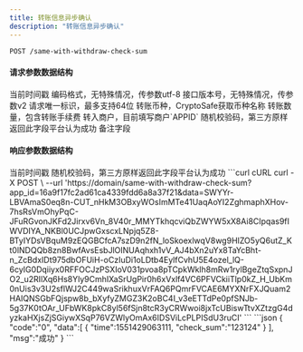---
title: 转账信息异步确认
description: "转账信息异步确认"
---

`POST /same-with-withdraw-check-sum`

#### 请求参数数据结构
<ParamField query="time" type="long" required>
    当前时间戳
</ParamField>
<ParamField query="charset" type="string" required>
    编码格式，无特殊情况，传参数utf-8
</ParamField>
<ParamField query="version" type="string" required>
    接口版本号，无特殊情况，传参数v2
</ParamField>


<ParamField query="request_id" type="string" required>
    请求唯一标识，最多支持64位
</ParamField>
<ParamField query="symbol" type="string" required>
    转账币种，CryptoSafe获取币种名称
</ParamField>
<ParamField query="amount" type="string" required>
    转账数量，包含转账手续费
</ParamField>
<ParamField query="to" type="string" required>
    转入商户，目前填写商户`APPID`
</ParamField>
<ParamField query="check_sum" type="string" required>
    随机校验码，第三方原样返回此字段平台认为成功
</ParamField>
<ParamField query="remark" type="string">
    备注字段
</ParamField>


#### 响应参数数据结构
<Expandable title="object">
    <ResponseField name="time" type="long">当前时间戳</ResponseField>
    <ResponseField name="check_sum" type="string">随机校验码，第三方原样返回此字段平台认为成功</ResponseField>
</Expandable>



<RequestExample>
  ```curl cURL
  curl -X POST \
  --url 'https://domain/same-with-withdraw-check-sum?app_id=16a9f17fc2ad61ca4339fdd6a8a37f21&data=SWYYr-LBVAmaS0eq8n-CUT_nHkM3OBxyWOsImMTe41UaqAoYI2ZghmaphXHov-7hsRsVmOhyPqC-JFuRGvonJKFd2Jirxv6Vn_8V40r_MMYTkhqcviQbZWYW5xX8Ai8CIpqas9fIWVDIYA_NKBl0UCJpwGxscxLNpjq5Z8-BTyIYDsVBquM9zEQGBCfcA7szD9n2fN_loSkoexlwqV8wg9HIZO5yQ6utZ_Kt0lNDQQb8zn8BwfAvsEsbJlOINUAqhxh1vV_AJ4bXn2uYx8TaYcBht-n_ZcBdxIDt975dbOFUiH-oCzIuDi1oLDtb4EylfCvhU5E4ozel_lQ-6cyIG0Dqiiyx0RFFOCJzPSXIoV031pvoa8pTCpkWklh8mRw1rylBgeZtqSxpnJO2_u2RIlXq6Hs8Yly9CmhIXaSrUgPir0h6xVxlf4VC6PFVCkiiTlp0kZ_H_UbKm0nUis3v3U2sflWJ2C449waSrikhuxVrFAQ6PQmrFVCAE6MYXNrFXJQuam2HAIQNSGbFQjspw8b_bXyfyZMGZ3K2oBC4I_v3eETTdPe0pfSNJb-5g37K0tOAr_UFbWK8pkC8yl56fSjn8tcR3yCRWwoi8jxTcUBiswTtvXZtzgG4dyzkaHXjsZjSGiywXSqP76VZWlyOmAx6IDSViLcPLPISdU3ruCI'
  ```
</RequestExample>



<ResponseExample>
```json
{
    "code":"0",
    "data":[
        {
            "time":1551429063111,
            "check_sum":"123124"
        }
    ],
    "msg":"成功"
}
```
</ResponseExample>